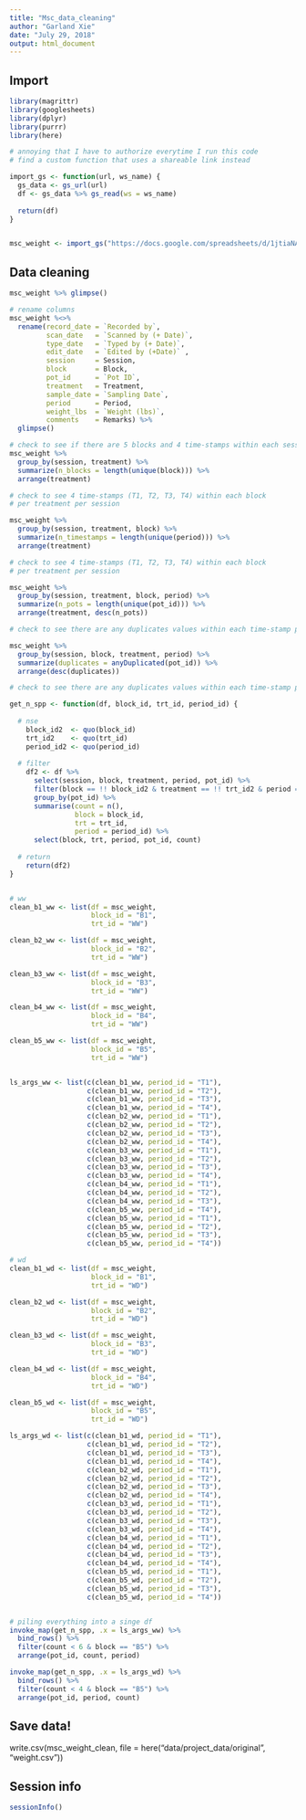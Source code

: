 ```yaml
---
title: "Msc_data_cleaning"
author: "Garland Xie"
date: "July 29, 2018"
output: html_document
---
```


## Import 

```r
library(magrittr)
library(googlesheets)
library(dplyr)
library(purrr)
library(here)
```

```r

# annoying that I have to authorize everytime I run this code
# find a custom function that uses a shareable link instead

import_gs <- function(url, ws_name) {
  gs_data <- gs_url(url)
  df <- gs_data %>% gs_read(ws = ws_name)
  
  return(df)
}


msc_weight <- import_gs("https://docs.google.com/spreadsheets/d/1jtiaNA2VG_fwnsMAfH-Bu1JdC0Js7Lod4JqLxoMwbek/edit?usp=sharing", "Weight")
```

## Data cleaning

```r
msc_weight %>% glimpse()
```

```r
# rename columns 
msc_weight %<>% 
  rename(record_date = `Recorded by`,
         scan_date   = `Scanned by (+ Date)`,
         type_date   = `Typed by (+ Date)`,
         edit_date   = `Edited by (+Date)` ,
         session     = Session,
         block       = Block,
         pot_id      = `Pot ID`,
         treatment   = Treatment,
         sample_date = `Sampling Date`,
         period      = Period, 
         weight_lbs  = `Weight (lbs)`,
         comments    = Remarks) %>%
  glimpse()
```

```r
# check to see if there are 5 blocks and 4 time-stamps within each session 
msc_weight %>% 
  group_by(session, treatment) %>%
  summarize(n_blocks = length(unique(block))) %>%
  arrange(treatment)
```
```r
# check to see 4 time-stamps (T1, T2, T3, T4) within each block
# per treatment per session

msc_weight %>% 
  group_by(session, treatment, block) %>%
  summarize(n_timestamps = length(unique(period))) %>%
  arrange(treatment)

```


```r
# check to see 4 time-stamps (T1, T2, T3, T4) within each block
# per treatment per session

msc_weight %>% 
  group_by(session, treatment, block, period) %>%
  summarize(n_pots = length(unique(pot_id))) %>%
  arrange(treatment, desc(n_pots))

```


```r
# check to see there are any duplicates values within each time-stamp per block

msc_weight %>%
  group_by(session, block, treatment, period) %>%
  summarize(duplicates = anyDuplicated(pot_id)) %>%
  arrange(desc(duplicates))
```


```r
# check to see there are any duplicates values within each time-stamp per block

get_n_spp <- function(df, block_id, trt_id, period_id) {
  
  # nse  
    block_id2  <- quo(block_id)
    trt_id2    <- quo(trt_id)
    period_id2 <- quo(period_id) 
    
  # filter
    df2 <- df %>%
      select(session, block, treatment, period, pot_id) %>%
      filter(block == !! block_id2 & treatment == !! trt_id2 & period == !! period_id2) %>%
      group_by(pot_id) %>%
      summarise(count = n(),
                block = block_id,
                trt = trt_id, 
                period = period_id) %>%
      select(block, trt, period, pot_id, count)
  
  # return           
    return(df2)
}


# ww
clean_b1_ww <- list(df = msc_weight, 
                    block_id = "B1", 
                    trt_id = "WW")

clean_b2_ww <- list(df = msc_weight, 
                    block_id = "B2", 
                    trt_id = "WW")

clean_b3_ww <- list(df = msc_weight, 
                    block_id = "B3", 
                    trt_id = "WW")

clean_b4_ww <- list(df = msc_weight, 
                    block_id = "B4", 
                    trt_id = "WW")

clean_b5_ww <- list(df = msc_weight, 
                    block_id = "B5", 
                    trt_id = "WW")


ls_args_ww <- list(c(clean_b1_ww, period_id = "T1"),
                   c(clean_b1_ww, period_id = "T2"),
                   c(clean_b1_ww, period_id = "T3"),
                   c(clean_b1_ww, period_id = "T4"),
                   c(clean_b2_ww, period_id = "T1"),
                   c(clean_b2_ww, period_id = "T2"),
                   c(clean_b2_ww, period_id = "T3"),
                   c(clean_b2_ww, period_id = "T4"),
                   c(clean_b3_ww, period_id = "T1"),
                   c(clean_b3_ww, period_id = "T2"),
                   c(clean_b3_ww, period_id = "T3"),
                   c(clean_b3_ww, period_id = "T4"),
                   c(clean_b4_ww, period_id = "T1"),
                   c(clean_b4_ww, period_id = "T2"),
                   c(clean_b4_ww, period_id = "T3"),
                   c(clean_b5_ww, period_id = "T4"),
                   c(clean_b5_ww, period_id = "T1"),
                   c(clean_b5_ww, period_id = "T2"),
                   c(clean_b5_ww, period_id = "T3"),
                   c(clean_b5_ww, period_id = "T4"))

# wd
clean_b1_wd <- list(df = msc_weight, 
                    block_id = "B1", 
                    trt_id = "WD")

clean_b2_wd <- list(df = msc_weight, 
                    block_id = "B2", 
                    trt_id = "WD")

clean_b3_wd <- list(df = msc_weight, 
                    block_id = "B3", 
                    trt_id = "WD")

clean_b4_wd <- list(df = msc_weight, 
                    block_id = "B4", 
                    trt_id = "WD")

clean_b5_wd <- list(df = msc_weight, 
                    block_id = "B5", 
                    trt_id = "WD")

ls_args_wd <- list(c(clean_b1_wd, period_id = "T1"),
                   c(clean_b1_wd, period_id = "T2"),
                   c(clean_b1_wd, period_id = "T3"),
                   c(clean_b1_wd, period_id = "T4"),
                   c(clean_b2_wd, period_id = "T1"),
                   c(clean_b2_wd, period_id = "T2"),
                   c(clean_b2_wd, period_id = "T3"),
                   c(clean_b2_wd, period_id = "T4"),
                   c(clean_b3_wd, period_id = "T1"),
                   c(clean_b3_wd, period_id = "T2"),
                   c(clean_b3_wd, period_id = "T3"),
                   c(clean_b3_wd, period_id = "T4"),
                   c(clean_b4_wd, period_id = "T1"),
                   c(clean_b4_wd, period_id = "T2"),
                   c(clean_b4_wd, period_id = "T3"),
                   c(clean_b4_wd, period_id = "T4"),
                   c(clean_b5_wd, period_id = "T1"),
                   c(clean_b5_wd, period_id = "T2"),
                   c(clean_b5_wd, period_id = "T3"),
                   c(clean_b5_wd, period_id = "T4"))


# piling everything into a singe df
invoke_map(get_n_spp, .x = ls_args_ww) %>%
  bind_rows() %>%
  filter(count < 6 & block == "B5") %>% 
  arrange(pot_id, count, period) 

invoke_map(get_n_spp, .x = ls_args_wd) %>%
  bind_rows() %>%
  filter(count < 4 & block == "B5") %>% 
  arrange(pot_id, period, count) 

```


## Save data!

write.csv(msc_weight_clean, file = here("data/project_data/original", "weight.csv"))

## Session info

```r
sessionInfo()
```